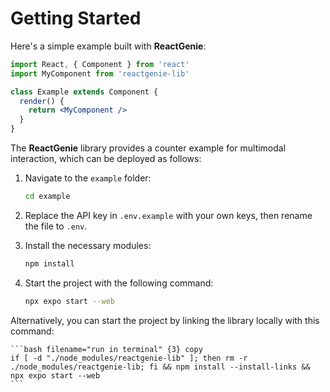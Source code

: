 # Getting Started

Here's a simple example built with **ReactGenie**:

```jsx filename="demo.ts" copy
import React, { Component } from 'react'
import MyComponent from 'reactgenie-lib'

class Example extends Component {
  render() {
    return <MyComponent />
  }
}
```

The **ReactGenie** library provides a counter example for multimodal interaction, which can be deployed as follows:

1. Navigate to the `example` folder:

    ```bash filename="run in terminal" {3} copy
    cd example 
    ```

2. Replace the API key in `.env.example` with your own keys, then rename the file to `.env`.

3. Install the necessary modules:

    ```bash filename="run in terminal" {3} copy
    npm install
    ```

4. Start the project with the following command:

    ```bash filename="run in terminal" {3} copy
    npx expo start --web
    ```

Alternatively, you can start the project by linking the library locally with this command:

    ```bash filename="run in terminal" {3} copy
    if [ -d "./node_modules/reactgenie-lib" ]; then rm -r ./node_modules/reactgenie-lib; fi && npm install --install-links && npx expo start --web
    ```